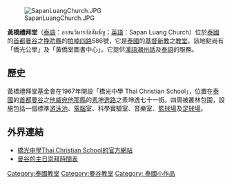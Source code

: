 [[File:SapanLuangChurch.JPG|thumb]]

'''黃橋禮拜堂'''（[[泰語|泰語]]：อาสนวิหารอัสสัมชัญ；[[英語|英語]]：Sapan Luang Church）位於[[泰國|泰國]]的[[首都|首都]][[曼谷|曼谷]]之[[挽叻縣|挽叻縣]]的[[拍喃四路|拍喃四路]]586號，它是[[泰國|泰國]]的[[基督新教|基督新教]]之[[教堂|教堂]]。該地點尚有「僑光公學」及「黃僑堂圖書中心」。它提供[[潮州話|漢語潮州話]]及[[泰語|泰語]]的服務。

==歷史==
黃橋禮拜堂基金會在1967年開設「橋光中學 Thai Christian School」，位置在[[泰國|泰國]]的[[首都|首都]][[曼谷|曼谷]]之[[他威宛他那縣|他威宛他那縣]]的[[素坤逸路|素坤逸路]]之素坤逸七十一街。四周被叢林包圍，設施包括一個標準[[游泳池|游泳池]]、[[電腦|電腦]]室、科學實驗室、音樂室、[[籃球場|籃球場]]及[[足球場|足球場]]。

==外界連結==
* [https://web.archive.org/web/20090215153807/http://tc.ac.th/weben/chi_study2.htm 橋光中學Thai Christian School的官方網站]
* [https://web.archive.org/web/20160102185611/http://www.stjohn.ac.th/Department/info/ch_schedule.html 曼谷的主日崇拜時間表]

[[Category:泰國教堂|Category:泰國教堂]]
[[Category:曼谷教堂|Category:曼谷教堂]]
[[Category:_泰國小作品|Category: 泰國小作品]]